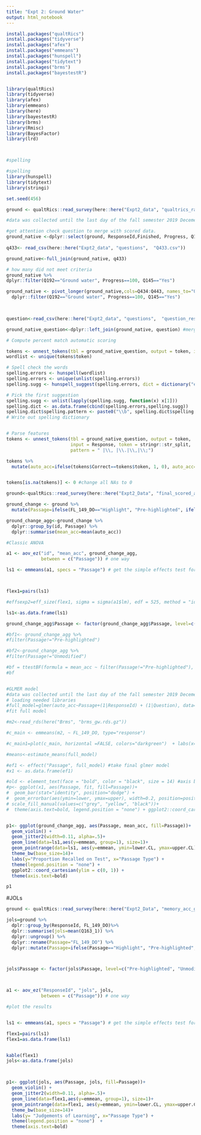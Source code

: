 ```yaml
---
title: "Expt 2: Ground Water"
output: html_notebook
---
```



```r
install.packages("qualtRics")
install.packages("tidyverse")
install.packages("afex")
install.packages("emmeans")
install.packages("hunspell")
install.packages("tidytext")
install.packages("brms")
install.packages("bayestestR")


library(qualtRics)
library(tidyverse)
library(afex)
library(emmeans)
library(here)
library(bayestestR)
library(brms)
library(Rmisc)
library(BayesFactor)
library(lrd)



#spelling

#spelling
library(hunspell)
library(tidytext)
library(stringi)
```

```r

set.seed(456)

ground <- qualtRics::read_survey(here::here("Expt2_data", "qualtrics_raw", "memory_for_words_final.csv")) # raw data

#data was collected until the last day of the fall semester 2019 Decemeber13th. 

#get attention check question to merge with scored data. 
ground_native <-dplyr::select(ground, ResponseId,Finished, Progress, Q163_1, Q164, FL_149_DO, Q192, Q145, Q434, Q435, Q436, Q437, Q438, Q439, Q440, Q441, Q442, Q444)
  
q433<- read_csv(here::here("Expt2_data", "questions",  "Q433.csv"))

ground_native<-full_join(ground_native, q433)

# how many did not meet criteria
ground_native %>%
dplyr::filter(Q192=="Ground water", Progress==100, Q145=="Yes")

ground_native <- pivot_longer(ground_native,cols=Q434:Q443, names_to="Question", values_to="Response") %>%
  dplyr::filter(Q192=="Ground water", Progress==100, Q145=="Yes")
  


question<-read_csv(here::here("Expt2_data", "questions",  "question_response.csv")) # read in correct responses 

ground_native_question<-dplyr::left_join(ground_native, question) #merge


```
```r
# Compute percent match automatic scoring

tokens <- unnest_tokens(tbl = ground_native_question, output = token, input = Response)
wordlist <- unique(tokens$token)

# Spell check the words
spelling.errors <- hunspell(wordlist)
spelling.errors <- unique(unlist(spelling.errors))
spelling.sugg <- hunspell_suggest(spelling.errors, dict = dictionary("en_US"))

# Pick the first suggestion
spelling.sugg <- unlist(lapply(spelling.sugg, function(x) x[1]))
spelling.dict <- as.data.frame(cbind(spelling.errors,spelling.sugg))
spelling.dict$spelling.pattern <- paste0("\\b", spelling.dict$spelling.errors, "\\b")
# Write out spelling dictionary


# Parse features
tokens <- unnest_tokens(tbl = ground_native_question, output = token,
                        input = Response, token = stringr::str_split,
                        pattern = " |\\, |\\.|\\,|\\;")

tokens %>%
  mutate(auto_acc=ifelse(tokens$Correct==tokens$token, 1, 0), auto_acc=replace_na(auto_acc, 0))


tokens[is.na(tokens)] <- 0 #change all NAs to 0 


```


```r
ground<-qualtRics::read_survey(here::here("Expt2_Data", "final_scored_acc.csv"))

ground_change <- ground %>%
  mutate(Passage=ifelse(FL_149_DO=="Highlight", "Pre-highlighted", ifelse(FL_149_DO=="Passage", "Sans Forgetica", "Unmodified")))

ground_change_agg<-ground_change %>%
  dplyr::group_by(id, Passage) %>%
  dplyr::summarise(mean_acc=mean(auto_acc))

#Classic ANOVA

a1 <- aov_ez("id", "mean_acc", ground_change_agg, 
             between = c("Passage")) # one way

ls1 <- emmeans(a1, specs = "Passage") # get the simple effects test for signifcant interaction. 



flex1=pairs(ls1)

#effsexp2=eff_size(flex1, sigma = sigma(a1$lm), edf = 525, method = "identity")

ls1<-as.data.frame(ls1)

ground_change_agg$Passage <- factor(ground_change_agg$Passage, level=c("Pre-highlighted", "Unmodified", "Sans Forgetica"))     

#bf1<- ground_change_agg %>%
#filter(Passage!="Pre-highlighted")

#bf2<-ground_change_agg %>%
#filter(Passage!="Unmodified")

#bf = ttestBF(formula = mean_acc ~ filter(Passage!="Pre-highlighted"), data = bf1)
#bf


#GLMER model
#data was collected until the last day of the fall semester 2019 Decemeber13th. 
# loading needed libraries
#full_model=glmer(auto_acc~Passage+(1|ResponseId) + (1|Question), data=ground_change, family="binomial", control=glmerControl(optimizer="bobyqa",optCtrl=list(maxfun=100000)))
#fit full model

#m2<-read_rds(here("Brms", "brms_gw.rds.gz"))

#c_main <- emmeans(m2, ~ FL_149_DO, type="response")

#c_main1=plot(c_main, horizontal =FALSE, colors="darkgreen")  + labs(x="Passage Type", y= "Probability Answering Question") + theme_bw(base_size = 14) + ggplot2::coord_cartesian(ylim = c(0, 1)) + theme(axis.text=bold)

#means<-estimate_means(full_model)

#ef1 <- effect("Passage", full_model) #take final glmer model 
#x1 <- as.data.frame(ef1)

#old <- element_text(face = "bold", color = "black", size = 14) #axis bold
#p<- ggplot(x1, aes(Passage, fit, fill=Passage))+ 
#  geom_bar(stat="identity", position="dodge") + 
#  geom_errorbar(aes(ymin=lower, ymax=upper), width=0.2, position=position_dodge(width=0.9),color="red") + theme_bw(base_size=14)+labs(y="Pr Recall ", x="Passage Type") + 
# scale_fill_manual(values=c("grey", "yellow", "black"))+
#  theme(axis.text=bold, legend.position = "none") + ggplot2::coord_cartesian(ylim = c(0, 1))


p1<- ggplot(ground_change_agg, aes(Passage, mean_acc, fill=Passage))+
  geom_violin() + 
  geom_jitter2(width=0.11, alpha=.5)+ 
  geom_line(data=ls1,aes(y=emmean, group=1), size=1)+ 
  geom_pointrange(data=ls1, aes(y=emmean, ymin=lower.CL, ymax=upper.CL), size=1, color="white")+ 
  theme_bw(base_size=14)+
  labs(y="Proportion Recalled on Test", x="Passage Type") + 
  theme(legend.position = "none") + 
  ggplot2::coord_cartesian(ylim = c(0, 1)) + 
  theme(axis.text=bold) 

p1

```
#JOLs
```r
ground <- qualtRics::read_survey(here::here("Expt2_Data", "memory_acc_gw_final.csv"))

jols=ground %>% 
  dplr::group_by(ResponseId, FL_149_DO)%>%
  dplr::summarise(jols=mean(Q163_1)) %>%
  dplyr::ungroup() %>%
  dplyr::rename(Passage="FL_149_DO") %>% 
  dplyr::mutate(Passage=ifelse(Passage=="Highlight", "Pre-highlighted",     ifelse(Passage=="Passage", "Sans Forgetica", "Unmodified")))



jols$Passage <- factor(jols$Passage, level=c("Pre-highlighted", "Unmodified", "Sans Forgetica"))     



a1 <- aov_ez("ResponseId", "jols", jols, 
             between = c("Passage")) # one way

#plot the results


ls1 <- emmeans(a1, specs = "Passage") # get the simple effects test for signifcant interaction. 

flex1=pairs(ls1)
flex1=as.data.frame(ls1)


kable(flex1)
jols<-as.data.frame(jols)



p1<- ggplot(jols, aes(Passage, jols, fill=Passage))+
  geom_violin() + 
  geom_jitter2(width=0.11, alpha=.5)+ 
  geom_line(data=flex1,aes(y=emmean, group=1), size=1)+ 
  geom_pointrange(data=flex1, aes(y=emmean, ymin=lower.CL, ymax=upper.CL), size=1, color="white")+ 
  theme_bw(base_size=14)+
  labs(y= "Judgements of Learning", x="Passage Type") + 
  theme(legend.position = "none")  + 
  theme(axis.text=bold) 




```

